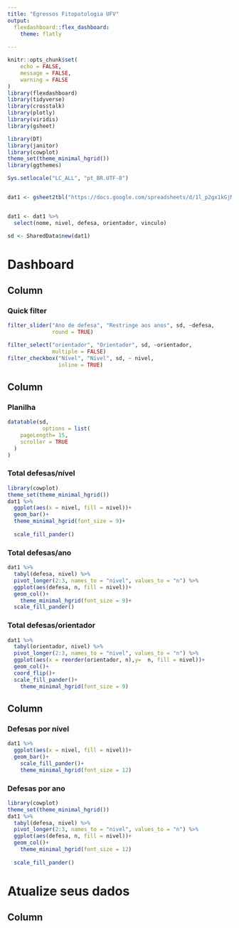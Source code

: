 ```yaml
---
title: "Egressos Fitopatologia UFV"
output: 
  flexdashboard::flex_dashboard:
    theme: flatly
    
---
```


```r
knitr::opts_chunk$set(
	echo = FALSE,
	message = FALSE,
	warning = FALSE
)
library(flexdashboard)
library(tidyverse)
library(crosstalk)
library(plotly)
library(viridis)
library(gsheet)

library(DT)
library(janitor)
library(cowplot)
theme_set(theme_minimal_hgrid())
library(ggthemes)
```



```r
Sys.setlocale("LC_ALL", "pt_BR.UTF-8")


dat1 <- gsheet2tbl("https://docs.google.com/spreadsheets/d/1l_p2gx1kGjMypej5dKscw2wzugaRNUkuzFEc38qfk8E/edit?usp=sharing")


dat1 <- dat1 %>% 
  select(nome, nivel, defesa, orientador, vinculo)


```



```r
sd <- SharedData$new(dat1)

```


Dashboard 
============


Column {.sidebar}
-------------------------------------



### Quick filter


```r
filter_slider("Ano de defesa", "Restringe aos anos", sd, ~defesa,
              round = TRUE)

filter_select("orientador", "Orientador", sd, ~orientador,
              multiple = FALSE)
filter_checkbox("Nível", "Nível", sd, ~ nivel, 
                inline = TRUE)

```


Column {data-width=750 .tabset}
-------------------------------------


### <i class="fa fa-table" aria-hidden="true"></i> Planilha


```r
datatable(sd, 
           options = list(
    pageLength= 15,
    scroller = TRUE
  )
)

```

### Total defesas/nível

```r
library(cowplot)
theme_set(theme_minimal_hgrid())
dat1 %>% 
  ggplot(aes(x = nivel, fill = nivel))+
  geom_bar()+
  theme_minimal_hgrid(font_size = 9)+
  
  scale_fill_pander()
```


### Total defesas/ano

```r
dat1 %>% 
  tabyl(defesa, nivel) %>% 
  pivot_longer(2:3, names_to = "nivel", values_to = "n") %>% 
  ggplot(aes(defesa, n, fill = nivel))+
  geom_col()+
    theme_minimal_hgrid(font_size = 9)+
  scale_fill_pander()
```


### Total defesas/orientador

```r

dat1 %>% 
  tabyl(orientador, nivel) %>% 
  pivot_longer(2:3, names_to = "nivel", values_to = "n") %>% 
  ggplot(aes(x = reorder(orientador, n),y=  n, fill = nivel))+
  geom_col()+
  coord_flip()+
  scale_fill_pander()+
    theme_minimal_hgrid(font_size = 9)
```


Column {data-width=250}
-------------------------------------


### Defesas por nível

```r

dat1 %>% 
  ggplot(aes(x = nivel, fill = nivel))+
  geom_bar()+
    scale_fill_pander()+
    theme_minimal_hgrid(font_size = 12)
```


### Defesas por ano


```r
library(cowplot)
theme_set(theme_minimal_hgrid())
dat1 %>% 
  tabyl(defesa, nivel) %>% 
  pivot_longer(2:3, names_to = "nivel", values_to = "n") %>% 
  ggplot(aes(defesa, n, fill = nivel))+
  geom_col()+
    theme_minimal_hgrid(font_size = 12)
  
  scale_fill_pander()
```

Atualize seus dados
============


Column {.tabset}
-------------------------------------
